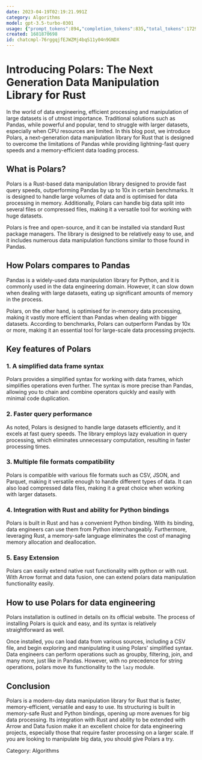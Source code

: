 ```yaml
---
date: 2023-04-19T02:19:21.991Z
category: Algorithms
model: gpt-3.5-turbo-0301
usage: {"prompt_tokens":894,"completion_tokens":835,"total_tokens":1729}
created: 1681870698
id: chatcmpl-76rggqjfEJWZMj4bqS11y04n9GNDX
---
```


# Introducing Polars: The Next Generation Data Manipulation Library for Rust

In the world of data engineering, efficient processing and manipulation of large datasets is of utmost importance. Traditional solutions such as Pandas, while powerful and popular, tend to struggle with larger datasets, especially when CPU resources are limited. In this blog post, we introduce Polars, a next-generation data manipulation library for Rust that is designed to overcome the limitations of Pandas while providing lightning-fast query speeds and a memory-efficient data loading process.

## What is Polars?

Polars is a Rust-based data manipulation library designed to provide fast query speeds, outperforming Pandas by up to 10x in certain benchmarks. It is designed to handle large volumes of data and is optimised for data processing in memory. Additionally, Polars can handle big data split into several files or compressed files, making it a versatile tool for working with huge datasets.

Polars is free and open-source, and it can be installed via standard Rust package managers. The library is designed to be relatively easy to use, and it includes numerous data manipulation functions similar to those found in Pandas. 

## How Polars compares to Pandas

Pandas is a widely-used data manipulation library for Python, and it is commonly used in the data engineering domain. However, it can slow down when dealing with large datasets, eating up significant amounts of memory in the process. 

Polars, on the other hand, is optimised for in-memory data processing, making it vastly more efficient than Pandas when dealing with bigger datasets. According to benchmarks, Polars can outperform Pandas by 10x or more, making it an essential tool for large-scale data processing projects.

## Key features of Polars

### 1. A simplified data frame syntax

Polars provides a simplified syntax for working with data frames, which simplifies operations even further. The syntax is more precise than Pandas, allowing you to chain and combine operators quickly and easily with minimal code duplication.

### 2. Faster query performance

As noted, Polars is designed to handle large datasets efficiently, and it excels at fast query speeds. The library employs lazy evaluation in query processing, which eliminates unnecessary computation, resulting in faster processing times.

### 3. Multiple file formats compatibility

Polars is compatible with various file formats such as CSV, JSON, and Parquet, making it versatile enough to handle different types of data. It can also load compressed data files, making it a great choice when working with larger datasets.

### 4. Integration with Rust and ability for Python bindings

Polars is built in Rust and has a convenient Python binding. With its binding, data engineers can use them from Python interchangeably. Furthermore, leveraging Rust, a memory-safe language eliminates the cost of managing memory allocation and deallocation.

### 5. Easy Extension

Polars can easily extend native rust functionality with python or with rust. With Arrow format and data fusion, one can extend polars data manipulation functionality easily.

## How to use Polars for data engineering

Polars installation is outlined in details on its official website. The process of installing Polars is quick and easy, and its syntax is relatively straightforward as well. 

Once installed, you can load data from various sources, including a CSV file, and begin exploring and manipulating it using Polars' simplified syntax. Data engineers can perform operations such as groupby, filtering, join, and many more, just like in Pandas. However, with no precedence for string operations, polars move its functionality to the `lazy` module. 

## Conclusion

Polars is a modern-day data manipulation library for Rust that is faster, memory-efficient, versatile and easy to use. Its structuring is built in memory-safe Rust and Python bindings, opening up more avenues for big data processing. Its integration with Rust and ability to be extended with Arrow and Data fusion make it an excellent choice for data engineering projects, especially those that require faster processing on a larger scale. If you are looking to manipulate big data, you should give Polars a try.

Category: Algorithms